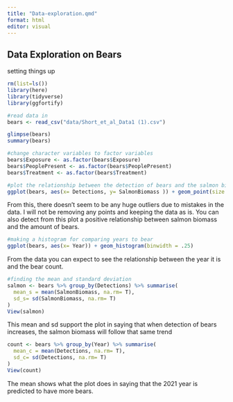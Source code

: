 ```yaml
---
title: "Data-exploration.qmd"
format: html
editor: visual
---
```


## Data Exploration on Bears

setting things up

```r
rm(list=ls())
library(here)
library(tidyverse)
library(ggfortify)
```

```r
#read data in 
bears <- read_csv("data/Short_et_al_Data1 (1).csv")
```

```r
glimpse(bears)
summary(bears)

```

```r
#change character variables to factor variables 
bears$Exposure <- as.factor(bears$Exposure)
bears$PeoplePresent <- as.factor(bears$PeoplePresent)
bears$Treatment <- as.factor(bears$Treatment)
```

```r
#plot the relationship between the detection of bears and the salmon biomass to see the correlation 
ggplot(bears, aes(x= Detections, y= SalmonBiomass )) + geom_point(size = 5) +  theme_bw()
```

From this, there doesn't seem to be any huge outliers due to mistakes in the data. I will not be removing any points and keeping the data as is. You can also detect from this plot a positive relationship between salmon biomass and the amount of bears.

```r
#making a histogram for comparing years to bear 
ggplot(bears, aes(x= Year)) + geom_histogram(binwidth = .25) 
```

From the data you can expect to see the relationship between the year it is and the bear count.

```r
#finding the mean and standard deviation 
salmon <- bears %>% group_by(Detections) %>% summarise(
  mean_s = mean(SalmonBiomass, na.rm= T), 
  sd_s= sd(SalmonBiomass, na.rm= T)
)
View(salmon)
```

This mean and sd support the plot in saying that when detection of bears increases, the salmon biomass will follow that same trend

```r
count <- bears %>% group_by(Year) %>% summarise(
  mean_c = mean(Detections, na.rm= T), 
  sd_c= sd(Detections, na.rm= T)
)
View(count)
```

The mean shows what the plot does in saying that the 2021 year is predicted to have more bears.
